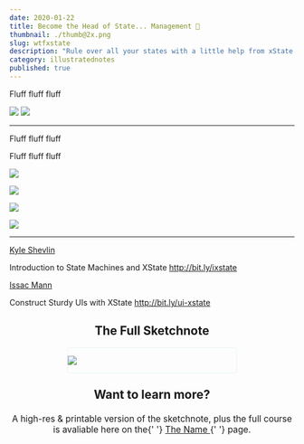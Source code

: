 ```yaml
---
date: 2020-01-22
title: Become the Head of State... Management 👑
thumbnail: ./thumb@2x.png
slug: wtfxstate
description: "Rule over all your states with a little help from xState state machines"
category: illustratednotes
published: true
---
```



<NotesContainer>

Fluff fluff fluff

![](https://og-image-egghead-course.now.sh/construct-sturdy-uis-with-xstate)
![](https://og-image-egghead-course.now.sh/introduction-to-state-machines-using-xstate)

<hr />

Fluff fluff fluff

Fluff fluff fluff

![](./xState_1.png)

![](./xState_2.png)

![](./xState_3.png)

![](./xState_4.png)

---
[Kyle Shevlin](https://twitter.com/kyleshevlin)

Introduction to State Machines and XState
http://bit.ly/ixstate

[Issac Mann](https://twitter.com/MannIsaac)

Construct Sturdy UIs with XState
http://bit.ly/ui-xstate

<h2 style="text-align: center; margin-bottom: 0;">The Full Sketchnote</h2>
 <br />

<div style="border: 1px solid #e8f3f7;
          box-sizing: border-box;
          border-radius: 4px;
          boxShadow: 0px 8px 16px -12px rgba(120, 134, 138, 0.75);
          max-width: 300px;
          margin: 0 auto;">

![](WhatisxState--small.png)

</div>

<h3 style="text-align: center;
          font-size: 1.5em;
          margin-top: 1.2em;">
        Want to learn more?
      </h3>
      
<p style="font-size: 1.1em;
          text-align: center;
          margin: 0 auto;
          max-width: 500px;">
        A high-res & printable version of the sketchnote, plus the full course
        is avaliable here on the{' '}
        <a href='#' rel='noopener noreferrer' target='_blank'>
          The Name
        </a>{' '}
        page.
      </p>


</NotesContainer>